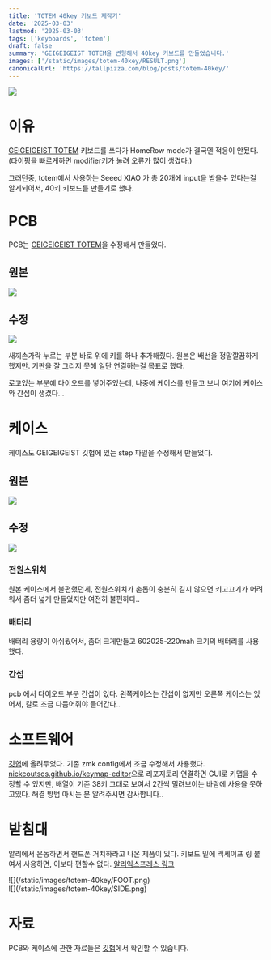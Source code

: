 ```yaml
---
title: 'TOTEM 40key 키보드 제작기'
date: '2025-03-03'
lastmod: '2025-03-03'
tags: ['keyboards', 'totem']
draft: false
summary: 'GEIGEIGEIST TOTEM을 변형해서 40key 키보드를 만들었습니다.'
images: ['/static/images/totem-40key/RESULT.png']
canonicalUrl: 'https://tallpizza.com/blog/posts/totem-40key/'
---
```


![](/static/images/totem-40key/RESULT.png)

# 이유

[GEIGEIGEIST TOTEM](https://github.com/GEIGEIGEIST/TOTEM) 키보드를 쓰다가 HomeRow mode가 결국엔 적응이 안됬다.  
(타이핑을 빠르게하면 modifier키가 눌려 오류가 많이 생겼다.)

그러던중, totem에서 사용하는 Seeed XIAO 가 총 20개에 input을 받을수 있다는걸 알게되어서, 40키 키보드를 만들기로 했다.

# PCB

PCB는 [GEIGEIGEIST TOTEM](https://github.com/GEIGEIGEIST/TOTEM/tree/main/PCB)을 수정해서 만들었다.

## 원본

![](/static/images/totem-40key/pcb-original.png)

## 수정

![](/static/images/totem-40key/PCB.png)

새끼손가락 누르는 부분 바로 위에 키를 하나 추가해줬다. 원본은 배선을 정말깔끔하게했지만. 기판을 잘 그리지 못해 일단 연결하는걸 목표로 했다.

로고있는 부분에 다이오드를 넣어주었는데, 나중에 케이스를 만들고 보니 여기에 케이스와 간섭이 생겼다...

# 케이스

케이스도 GEIGEIGEIST 깃헙에 있는 step 파일을 수정해서 만들었다.

## 원본

![](/static/images/totem-40key/case-original.png)

## 수정

![](/static/images/totem-40key/case.png)

### 전원스위치

원본 케이스에서 불편했던게, 전원스위치가 손톱이 충분히 길지 않으면 키고끄기가 어려워서 좀더 넓게 만들었지만 여전히 불편하다..

### 배터리

배터리 용량이 아쉬웠어서, 좀더 크게만들고 602025-220mah 크기의 배터리를 사용했다.

### 간섭

pcb 에서 다이오드 부분 간섭이 있다. 왼쪽케이스는 간섭이 없지만 오른쪽 케이스는 있어서, 칼로 조금 다듬어줘야 들어간다..

# 소프트웨어

[깃헙](https://github.com/tallpizza/zmk-config-totem/tree/40keys)에 올려두었다.
기존 zmk config에서 조금 수정해서 사용했다.
[nickcoutsos.github.io/keymap-editor](https://nickcoutsos.github.io/keymap-editor/)으로 리포지토리 연결하면 GUI로 키맵을 수정할 수 있지만,
배열이 기존 38키 그대로 보여서 2칸씩 밀려보이는 바람에 사용을 못하고있다.
해결 방법 아시는 분 알려주시면 감사합니다..

# 받침대

알리에서 운동하면서 핸드폰 거치하라고 나온 제품이 있다.
키보드 밑에 맥세이프 링 붙여서 사용하면, 이보다 편할수 없다. [알리익스프레스 링크](https://www.aliexpress.com/item/3256806488427460.html)

<div className="grid grid-cols-2 gap-2">
  <div>![](/static/images/totem-40key/FOOT.png)</div>
  <div>![](/static/images/totem-40key/SIDE.png)</div>
</div>

# 자료

PCB와 케이스에 관한 자료들은 [깃헙](https://github.com/tallpizza/totem-40key)에서 확인할 수 있습니다.
